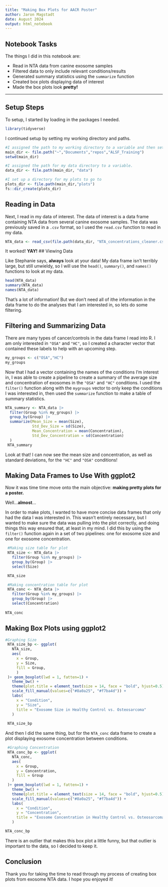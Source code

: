 ```yaml
---
title: "Making Box Plots for AACR Poster"
author: Jaron Magstadt
date: August 2024
output: html_notebook
---
```


## Notebook Tasks

The things I did in this notebook are:

- Read in NTA data from canine exosome samples
- Filtered data to only include relevant conditions/results
- Generated summary statistics using the `summarize` function
- Created box plots displaying data of interest
- Made the box plots look **pretty!**

---

## Setup Steps

To setup, I started by loading in the packages I needed.

```r
library(tidyverse)
```
I continued setup by setting my working directory and paths.

```r
#I assigned the path to my working directory to a variable and then set my wd.
main_dir <- file.path("~","Documents","repos","ALSF_Training")
setwd(main_dir)

#I assigned the path for my data directory to a variable.
data_dir <- file.path(main_dir, "data")

#I set up a directory for my plots to go to
plots_dir <- file.path(main_dir,"plots")
fs::dir_create(plots_dir)
```

## Reading in Data

Next, I read in my data of interest. The data of interest is a data frame containing NTA data from several canine exosome samples. The data was previously saved in a `.csv` format, so I used the `read.csv` function to read in my data.

```r
NTA_data <- read_csv(file.path(data_dir, "NTA_concentrations_cleaner.csv"))
```
It worked! **YAY!**
## Viewing Data

Like Stephanie says, **always** look at your data! My data frame isn't terribly large, but still unwieldy, so I will use the `head()`, `summary()`, and `names()` functions to look at my data.

```r
head(NTA_data)
summary(NTA_data)
names(NTA_data)
```
That's a lot of information! But we don't need all of ithe information in the data frame to do the analyses that I am interested in, so lets do some filtering.

## Filtering and Summarizing Data

There are many types of cancer/controls in the data frame I read into R. I am only interested in `"OSA"` and `"HC"`, so I created a character vector that contained these labels to help with an upcoming step.

```r
my_groups <- c("OSA","HC")
my_groups
```
Now that I had a vector containing the names of the conditions I'm interest in, I was able to create a pipeline to create a summary of the average size and concentration of exosomes in the `"OSA"` and `"HC"` conditions. I used the `filter()` function along with the `mygroups` vector to only keep the conditions I was interested in, then used the `summarize` function to make a table of summary statistics.

```r
NTA_summary <- NTA_data |> 
  filter(Group %in% my_groups) |> 
  group_by(Group) |> 
  summarize(Mean_Size = mean(Size),
            Std_Dev_Size = sd(Size),
            Mean_Concentration = mean(Concentration),
            Std_Dev_Concentration = sd(Concentration)
  )
 NTA_summary
```
Look at that! I can now see the mean size and concentration, as well as standard deviations, for the `"HC"` and `"OSA"` conditions!

## Making Data Frames to Use With ggplot2

Now it was time time move onto the main objective: **making pretty plots for a poster.**

Well...**almost**...

In order to make plots, I wanted to have more concise data frames that only had the data I was interested in. This wasn't entirely necessary, but I wanted to make sure the data was pulling into the plot correctly, and doing things this way ensured that, at least in my mind. I did this by using the `filter()` function again in a set of two pipelines: one for exosome size and one for exosome concentration.
```r
 #Making size table for plot
 NTA_size <- NTA_data |> 
   filter(Group %in% my_groups) |> 
   group_by(Group) |> 
   select(Size)

 NTA_size   
```

```r
 #Making concentration table for plot
 NTA_conc <- NTA_data |> 
   filter(Group %in% my_groups) |> 
   group_by(Group) |> 
   select(Concentration)
 
NTA_conc   
```
## Making Box Plots using ggplot2


```r
#Graphing Size
 NTA_size_bp <- ggplot(
   NTA_size,
   aes(
     x = Group,
     y = Size,
     fill = Group,
     )
 )+ geom_boxplot(lwd = 1, fatten=1) +
   theme_bw() +
   theme(plot.title = element_text(size = 14, face = "bold", hjust=0.5)) +
   scale_fill_manual(values=c("#8a0a25", "#f7ba4d")) +
   labs(
     x = "Condition",
     y = "Size",
     title = "Exosome Size in Healthy Control vs. Osteosarcoma"
   )
 
 NTA_size_bp
```
And then I did the same thing, but for the `NTA_conc` data frame to create a plot displaying exosome concentration between conditions.

```r
 #Graphing Concentration
 NTA_conc_bp <- ggplot(
   NTA_conc,
   aes(
     x = Group,
     y = Concentration,
     fill = Group
   )
 )+ geom_boxplot(lwd = 1, fatten=1) +
   theme_bw() +
   theme(plot.title = element_text(size = 14, face = "bold", hjust=0.5)) +
   scale_fill_manual(values=c("#8a0a25", "#f7ba4d")) +
   labs(
     x = "Condition",
     y = "Concentration",
     title = "Exosome Concentration in Healthy Control vs. Osteosarcoma"
   )

NTA_conc_bp
```
There is an outlier that makes this box plot a little funny, but that outlier is important to the data, so I decided to keep it.

## Conclusion

Thank you for taking the time to read through my process of creating box plots from exosome NTA data. I hope you enjoyed it!
